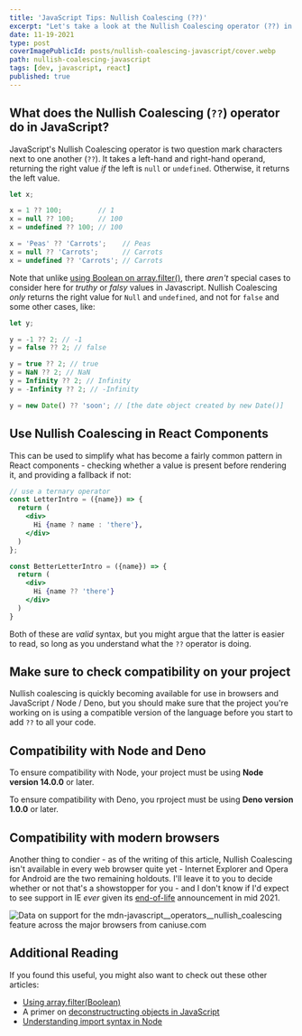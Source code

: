 ```yaml
---
title: 'JavaScript Tips: Nullish Coalescing (??)'
excerpt: "Let's take a look at the Nullish Coalescing operator (??) in JavaScript, which returns the right operand if the left is null or undefined."
date: 11-19-2021
type: post
coverImagePublicId: posts/nullish-coalescing-javascript/cover.webp
path: nullish-coalescing-javascript
tags: [dev, javascript, react]
published: true
---
```


## What does the Nullish Coalescing (`??`) operator do in JavaScript?

JavaScript's Nullish Coalescing operator is two question mark characters next to one another (`??`). It takes a left-hand and right-hand operand, returning the right value _if_ the left is `null` or `undefined`. Otherwise, it returns the left value.

<!-- prettier-ignore-start -->
```js
let x;

x = 1 ?? 100;         // 1
x = null ?? 100;      // 100
x = undefined ?? 100; // 100

x = 'Peas' ?? 'Carrots';    // Peas
x = null ?? 'Carrots';      // Carrots
x = undefined ?? 'Carrots'; // Carrots
```
<!-- prettier-ignore-end -->

Note that unlike [using Boolean on array.filter()](/posts/javascript-filter-boolean), there _aren't_ special cases to consider here for _truthy_ or _falsy_ values in Javascript. Nullish Coalescing _only_ returns the right value for `Null` and `undefined`, and not for `false` and some other cases, like:

```js
let y;

y = -1 ?? 2; // -1
y = false ?? 2; // false

y = true ?? 2; // true
y = NaN ?? 2; // NaN
y = Infinity ?? 2; // Infinity
y = -Infinity ?? 2; // -Infinity

y = new Date() ?? 'soon'; // [the date object created by new Date()]
```

## Use Nullish Coalescing in React Components

This can be used to simplify what has become a fairly common pattern in React components - checking whether a value is present before rendering it, and providing a fallback if not:

<!-- prettier-ignore-start -->
```jsx
// use a ternary operator
const LetterIntro = ({name}) => {
  return (
    <div>
      Hi {name ? name : 'there'},
    </div>
  )
};

const BetterLetterIntro = ({name}) => {
  return (
    <div>
      Hi {name ?? 'there'}
    </div>
  )
}
```
<!-- prettier-ignore-end -->

Both of these are _valid_ syntax, but you might argue that the latter is easier to read, so long as you understand what the `??` operator is doing.

## Make sure to check compatibility on your project

Nullish coalescing is quickly becoming available for use in browsers and JavaScript / Node / Deno, but you should make sure that the project you're working on is using a compatible version of the language before you start to add `??` to all your code.

## Compatibility with Node and Deno

To ensure compatibility with Node, your project must be using **Node version 14.0.0** or later.

To ensure compatibility with Deno, you rproject must be using **Deno version 1.0.0** or later.

## Compatibility with modern browsers

Another thing to condier - as of the writing of this article, Nullish Coalescing isn't available in every web browser quite yet - Internet Explorer and Opera for Android are the two remaining holdouts. I'll leave it to you to decide whether or not that's a showstopper for you - and I don't know if I'd expect to see support in IE _ever_ given its [end-of-life](https://docs.microsoft.com/en-us/lifecycle/announcements/internet-explorer-11-end-of-support) announcement in mid 2021.

<picture>
  <source
    type="image/webp"
    srcSet="https://caniuse.bitsofco.de/static/v1/mdn-javascript__operators__nullish_coalescing-1636908973156.webp"
  />
  <source
    type="image/png"
    srcSet="https://caniuse.bitsofco.de/static/v1/mdn-javascript__operators__nullish_coalescing-1636908973156.png"
  />
  <img
    src="https://caniuse.bitsofco.de/static/v1/mdn-javascript__operators__nullish_coalescing-1636908973156.jpg"
    alt="Data on support for the mdn-javascript__operators__nullish_coalescing feature across the major browsers from caniuse.com"
  />
</picture>

## Additional Reading

If you found this useful, you might also want to check out these other articles:

- [Using array.filter(Boolean)](/posts/javascript-filter-boolean)
- A primer on [deconstructructing objects in JavaScript](/posts/deconfusing-javascript-destructuring-syntax)
- [Understanding import syntax in Node](/posts/picking-apart-javascript-import)
